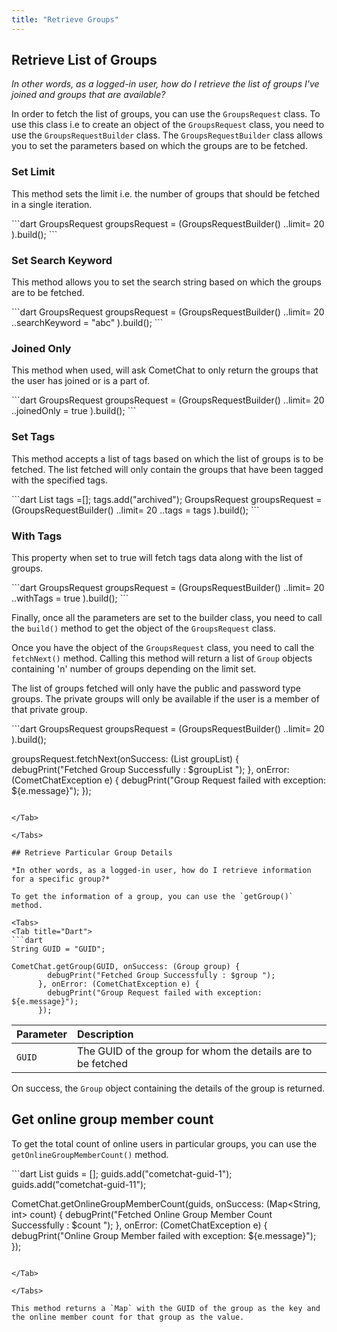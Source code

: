 ```yaml
---
title: "Retrieve Groups"
---
```




## Retrieve List of Groups

*In other words, as a logged-in user, how do I retrieve the list of groups I've joined and groups that are available?*

In order to fetch the list of groups, you can use the `GroupsRequest` class. To use this class i.e to create an object of the `GroupsRequest` class, you need to use the `GroupsRequestBuilder` class. The `GroupsRequestBuilder` class allows you to set the parameters based on which the groups are to be fetched.

### Set Limit

This method sets the limit i.e. the number of groups that should be fetched in a single iteration.

<Tabs>
<Tab title="Dart">
```dart
GroupsRequest groupsRequest =  (GroupsRequestBuilder()
    ..limit= 20
  ).build();
```

</Tab>

</Tabs>

### Set Search Keyword

This method allows you to set the search string based on which the groups are to be fetched.

<Tabs>
<Tab title="Dart">
```dart
GroupsRequest groupsRequest =  (GroupsRequestBuilder()
    ..limit= 20
    ..searchKeyword = "abc"  
  ).build();
```

</Tab>

</Tabs>

### Joined Only

This method when used, will ask CometChat to only return the groups that the user has joined or is a part of.

<Tabs>
<Tab title="Dart">
```dart
GroupsRequest groupsRequest =  (GroupsRequestBuilder()
    ..limit= 20
    ..joinedOnly = true
  ).build();
```

</Tab>

</Tabs>

### Set Tags

This method accepts a list of tags based on which the list of groups is to be fetched. The list fetched will only contain the groups that have been tagged with the specified tags.

<Tabs>
<Tab title="Dart">
```dart
List<String> tags =[];
tags.add("archived");
GroupsRequest groupsRequest =  (GroupsRequestBuilder()
    ..limit= 20
     ..tags = tags
  ).build();
```

</Tab>

</Tabs>

### With Tags

This property when set to true will fetch tags data along with the list of groups.

<Tabs>
<Tab title="Dart">
```dart
GroupsRequest groupsRequest =  (GroupsRequestBuilder()
    ..limit= 20
    ..withTags = true
  ).build();
```

</Tab>

</Tabs>

Finally, once all the parameters are set to the builder class, you need to call the `build()` method to get the object of the `GroupsRequest` class.

Once you have the object of the `GroupsRequest` class, you need to call the `fetchNext()` method. Calling this method will return a list of `Group` objects containing 'n' number of groups depending on the limit set.

The list of groups fetched will only have the public and password type groups. The private groups will only be available if the user is a member of that private group.

<Tabs>
<Tab title="Dart">
```dart
GroupsRequest groupsRequest =  (GroupsRequestBuilder()
    ..limit= 20
  ).build();

groupsRequest.fetchNext(onSuccess: (List<Group> groupList) {
      debugPrint("Fetched Group Successfully : $groupList ");
    }, onError: (CometChatException e) {
      debugPrint("Group Request failed with exception: ${e.message}");
    });
```

</Tab>

</Tabs>

## Retrieve Particular Group Details

*In other words, as a logged-in user, how do I retrieve information for a specific group?*

To get the information of a group, you can use the `getGroup()` method.

<Tabs>
<Tab title="Dart">
```dart
String GUID = "GUID";

CometChat.getGroup(GUID, onSuccess: (Group group) {
        debugPrint("Fetched Group Successfully : $group ");
      }, onError: (CometChatException e) {
        debugPrint("Group Request failed with exception: ${e.message}");
      });
```

</Tab>

</Tabs>

| Parameter | Description                                                  |
| :--------- | :------------------------------------------------------------ |
| `GUID`    | The GUID of the group for whom the details are to be fetched |

On success, the `Group` object containing the details of the group is returned.

## Get online group member count

To get the total count of online users in particular groups, you can use the `getOnlineGroupMemberCount()` method.

<Tabs>
<Tab title="Dart">
```dart
List<String> guids =  [];
guids.add("cometchat-guid-1");
guids.add("cometchat-guid-11");

CometChat.getOnlineGroupMemberCount(guids,
          onSuccess: (Map<String, int> count) {
        debugPrint("Fetched Online Group Member Count Successfully : $count ");
      }, onError: (CometChatException e) {
        debugPrint("Online Group Member failed with exception: ${e.message}");
      });
```

</Tab>

</Tabs>

This method returns a `Map` with the GUID of the group as the key and the online member count for that group as the value.
